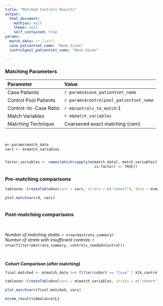 ```yaml
---
title: "Matched Controls Results"
output: 
  html_document:
    mathjax: null
    theme: null
    self_contained: true
params:
  match_data: !r list()
  case_patientset_name: "None Given"
  controlpool_patientset_name: "None Given"
  
---
```


### Matching Parameters {#match_parameters .parameters_table} 

Parameter                    Value
--------------------------   ----------------------------------------
Case Patients                `r params$case_patientset_name`
Control Pool Patients        `r params$controlpool_patientset_name`
Control-to-Case Ratio        `r m$controls_to_match`:1
Match Variables              `r m$match_variables`
Matching Technique           Coarsened exact matching (cem)

&nbsp;<p />



```r

m<-params$match_data
vars <- m$match_variables


factor_variables <- names(which(sapply(m$match_data[, match_variables], 
                                         is.factor) == TRUE))

```


###  Pre-matching comparisons {#pre_matching .prematching}

```r


tableone::CreateTableOne(vars = vars, strata = c("cohort"), data = m$match_data, factorVars = factor_variables)

plot_matchvars(d, vars)



```

### Post-matching comparisons {#post_matching .postmatching} 
&nbsp;<p />


*Number of matching strata:* `r nrow(m$strata_summary)`<br />
*Number of strata with insufficient controls:* `r nrow(filter(m$strata_summary, controls_needed>Control))`
&nbsp;<p />
&nbsp;<p />

__Cohort Comparison (after matching)__

```r

final.matched <- m$match_data %>% filter(cohort == "Case" | k2k_control == TRUE)

tableone::CreateTableOne(vars = m$match_variables, strata = c("cohort"), data = final.matched, factorVars = factor_variables)

plot_matchvars(final.matched, vars)

m$cem_result$imbalance$L1
```